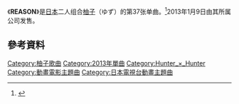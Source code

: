 {{Infobox Single
| Name           = REASON
| Cover Size     =
| Caption        =
| Artist         = [[柚子_(组合)|柚子]]
| from Album     = [[LAND_(柚子专辑)|LAND]]
| B-side          = 時刻表 
| Released       = 2013年1月9日
| Format         =
| Recorded       =
| Genre          = [[J-Pop|J-Pop]]
| Language       =
| Length         = 9分09秒
| Label          =
| Writer         = [[北川悠仁|北川悠仁]]、[[岩沢厚治|岩沢厚治]]、[[前山田健一|前山田健一]]
| Lyricist       =
| Composer       =
| Arranger       =
| Certification  = *金（[[日本唱片協會|日本唱片協會]]）
| Chart position = *周榜第3位（[[Oricon公信榜|Oricon]]）
*2013年度年榜105位（Oricon）
*2013年度年榜35位（[[iTunes_Store|iTunes]]）
| Last single    = 明天见<br />（2012年）
| This single    = '''REASON'''<br />（2013年）
| Next single    = 朋友 〜出发之日〜<br />（2013年）
| Misc           ={{Extra track listing
 | Album         = LAND
 | Type          = studio
 | prev_track    = 
 | prev_no       = 
 | this_track    = '''REASON'''
 | track_no      = 
 | next_track    = 
 | next_no       = 
}}{{Extra track listing
 | Album         = 
 | Type          = greatest
 | prev_track    = 
 | prev_no       = 
 | this_track    = '''REASON'''
 | track_no      = 
 | next_track    = 
 | next_no       = 
}}
}}

《'''REASON'''》是[[日本|日本]]二人组合[[柚子_(組合)|柚子]]（ゆず）的第37张单曲。<ref>{{Cite web|url = http://www.senha-yuzu.jp/discography/single/index.php|title = ゆず Official Website | ディスコグラフィ | シングル|accessdate = 2016-05-31|author = |date = |publisher = |language = ja|deadurl = yes|archiveurl = https://web.archive.org/web/20160602084404/http://www.senha-yuzu.jp/discography/single/index.php|archivedate = 2016-06-02}}</ref>2013年1月9日由其所属公司{{link-ja|Senha&Company|セーニャ・アンド・カンパニー}}发售。

== 參考資料 ==
{{reflist}}

{{柚子单曲}}
{{HXH}}
{{音乐小作品}}

{{DEFAULTSORT:REASON}}
[[Category:柚子歌曲|Category:柚子歌曲]]
[[Category:2013年單曲|Category:2013年單曲]]
[[Category:Hunter_×_Hunter|Category:Hunter_×_Hunter]]
[[Category:動畫電影主題曲|Category:動畫電影主題曲]]
[[Category:日本電視台動畫主題曲|Category:日本電視台動畫主題曲]]